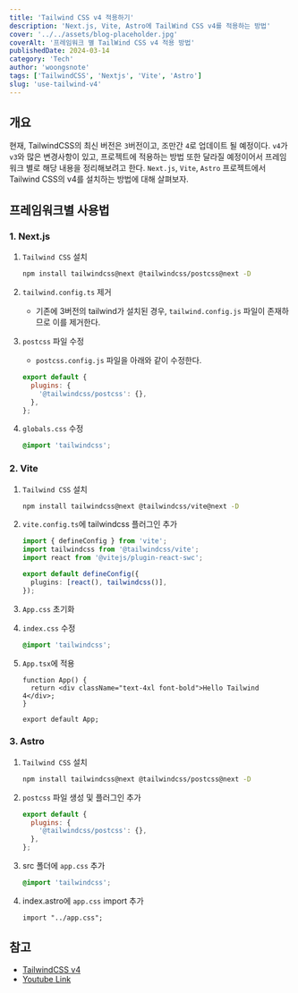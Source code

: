 ```yaml
---
title: 'Tailwind CSS v4 적용하기'
description: 'Next.js, Vite, Astro에 TailWind CSS v4를 적용하는 방법'
cover: '../../assets/blog-placeholder.jpg'
coverAlt: '프레임워크 별 TailWind CSS v4 적용 방법'
publishedDate: 2024-03-14
category: 'Tech'
author: 'woongsnote'
tags: ['TailwindCSS', 'Nextjs', 'Vite', 'Astro']
slug: 'use-tailwind-v4'
---
```


## 개요

현재, TailwindCSS의 최신 버전은 `3`버전이고, 조만간 `4`로 업데이트 될 예정이다.
`v4`가 `v3`와 많은 변경사항이 있고, 프로젝트에 적용하는 방법 또한 달라질 예정이어서 프레임워크 별로 해당 내용을 정리해보려고 한다.
`Next.js`, `Vite`, `Astro` 프로젝트에서 Tailwind CSS의 v4를 설치하는 방법에 대해 살펴보자.

## 프레임워크별 사용법

### 1. Next.js

1. `Tailwind CSS` 설치

   ```bash title="install tailwind css"
   npm install tailwindcss@next @tailwindcss/postcss@next -D
   ```

2. `tailwind.config.ts` 제거

   - 기존에 3버전의 tailwind가 설치된 경우, `tailwind.config.js` 파일이 존재하므로 이를 제거한다.

3. `postcss` 파일 수정

   - `postcss.config.js` 파일을 아래와 같이 수정한다.

   ```js title="postcss.config.js"
   export default {
     plugins: {
       '@tailwindcss/postcss': {},
     },
   };
   ```

4. `globals.css` 수정

   ```css title="globals.css"
   @import 'tailwindcss';
   ```

### 2. Vite

1. `Tailwind CSS` 설치

   ```bash title="install tailwind css"
   npm install tailwindcss@next @tailwindcss/vite@next -D
   ```

2. `vite.config.ts`에 tailwindcss 플러그인 추가

   ```ts title="vite.config.ts"
   import { defineConfig } from 'vite';
   import tailwindcss from '@tailwindcss/vite';
   import react from '@vitejs/plugin-react-swc';

   export default defineConfig({
     plugins: [react(), tailwindcss()],
   });
   ```

3. `App.css` 초기화

4. `index.css` 수정

   ```css title="index.css"
   @import 'tailwindcss';
   ```

5. `App.tsx`에 적용

   ```tsx
   function App() {
     return <div className="text-4xl font-bold">Hello Tailwind 4</div>;
   }

   export default App;
   ```

### 3. Astro

1. `Tailwind CSS` 설치

   ```bash title="install tailwind css"
   npm install tailwindcss@next @tailwindcss/postcss@next -D
   ```

2. `postcss` 파일 생성 및 플러그인 추가

   ```js title="postcss.config.mjs"
   export default {
     plugins: {
       '@tailwindcss/postcss': {},
     },
   };
   ```

3. src 폴더에 `app.css` 추가

   ```css title="app.css"
   @import 'tailwindcss';
   ```

4. index.astro에 `app.css` import 추가

   ```astro title="index.astro"
   import "../app.css";
   ```

## 참고

- <a href="https://tailwindcss.com/blog/tailwindcss-v4-alpha" target="_blank">
    TailwindCSS v4
  </a>
- <a href="https://youtu.be/YzQrHnlWyZ0?si=GiKrhGh8m4cD1dpQ" target="_blank">
    Youtube Link
  </a>
